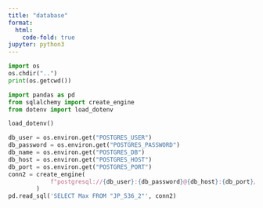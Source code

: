 ```yaml
---
title: "database"
format:
  html:
    code-fold: true
jupyter: python3
---
```


```python
import os
os.chdir("..")
print(os.getcwd())
```

```python
import pandas as pd
from sqlalchemy import create_engine
from dotenv import load_dotenv

load_dotenv()
```

```python
db_user = os.environ.get("POSTGRES_USER")
db_password = os.environ.get("POSTGRES_PASSWORD")
db_name = os.environ.get("POSTGRES_DB")
db_host = os.environ.get("POSTGRES_HOST")
db_port = os.environ.get("POSTGRES_PORT")
conn2 = create_engine(
            f"postgresql://{db_user}:{db_password}@{db_host}:{db_port}/{db_name}"
        )
pd.read_sql('SELECT Max FROM "JP_536_2"', conn2)
```
